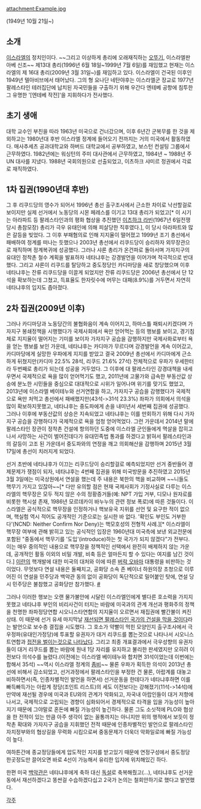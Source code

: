 attachment:Example.jpg

(1949년 10월 21일~)

== 소개 ==

[[이스라엘]]의 정치인이다. ~~그리고 이상하게 총리에 오래재직하는 [[오뚜기]], 이스라엘판 아베 신조~~ 제13대 총리(1996년 6월 18일~1999년 7월 6일)를 재임했고 현재는 이스라엘의 제 16대 총리(2009년 3월 31일~)를 재임하고 있다. 이스라엘이 건국된 이후인 1949년 텔아비브에서 태어났다. 그의 형 요나단 네탄야후는 이스라엘군 장교로 1977년 팔레스타인 테러집단에 납치된 자국민들을 구출하기 위해 우간다 엔테베 공항에 침투한 그 유명한 '[엔테베 작전]'을 지휘하다가 전사했다.

== 초기 생애 ==

대학 교수인 부친을 따라 1963년 미국으로 건너갔으며, 이후 6년간 군복무를 한 것을 제외하고는 1980년대 후반 이스라엘 정계에 들어오기 전까지는 거의 미국에서 활동하였다. 매사추세츠 공과대학교와 하버드 대학교에서 공부하였고, 보스턴 컨설팅 그룹에서 근무하였다. 1982년에는 워싱턴의 주미 대사관에서 근무하였고, 1984년 ~ 1988년 주 UN 대사를 지냈다. 1988년 국회의원으로 선출되었고, 이츠하크 샤미르 정권에서 각료로 재직하였다.

== 1차 집권(1990년대 후반) ==

그 후 리쿠드당의 영수가 되어서 1996년 총선 출구조사에서 근소한 차이로 낙선할걸로 보이지만 실제 선거에서 노동당의 시몬 페레스를 이기고 13대 총리가 되었고[* 이 시기는 아라파트 등 팔레스타인과의 평화 협상을 추진했던 [[이츠하크 라빈]](1967년 6일전쟁 당시 총참모장) 총리가 극우 유태인에 의해 피살당한 직후였다.], 이 당시 아라파트와 많은 갈등을 빚었다. 그 이후 부패혐의로 인해 지지율이 떨어졌고 1999년 조기 총선에서 패배하여 정계를 떠나는 듯했으나 2003년 총선에서 리쿠드당이 승리하자 외무장관으로 재직하며 정계복귀에 성공했다. 그러나 샤론 총리가 온건파로 돌아서며 가자지구의 유대인 정착촌 철수 계획을 발표하자 네타냐후는 강경발언을 이어가며 적극적으로 반대했다. 그리고 샤론이 리쿠드를 탈당하고 중도정당인 카디마당을 새로 창당했으며 이후 네타냐후는 잔류 리쿠드당을 이끌게 되었지만 잔류 리쿠드당은 2006년 총선에서 단 12석을 확보하는데 그쳤고, 득표율도 한자릿수에 머무는 대패(8.9%)를 거두면서 자연히 네타냐후의 입지도 좁아졌다.

== 2차 집권(2009년 이후) ==

그러나 카디마당과 노동당간의 불협화음이 계속 이어지고, 하마스틀 패퇴시키겠다며 가자지구 봉쇄정책을 시행했다가 국제사회에서 욕만 얻어먹는 등의 행보를 보이고, 경기침체로 지지율이 떨어지는 기미를 보이자 가자지구 공습을 감행하지만 국제사화로부터 욕을 얻는 행보를 보인 가운데, 네타냐후는 카디마가 무르다며 강경발언을 계속 이어갔고, 카디마당에게 실망한 우파에게 지지를 받았고 결국 2009년 총선에서 카디마에게 근소하게 뒤쳤지만(카디마 22.5% 28석, 리쿠드 21.6% 27석) 전체적으로 우파가 우세한터라 두번째로 총리가 되는데 성공을 거두었다. 그 이후에 대 팔레스타인 강경대책을 내세우면서 국제적으로 욕을 많이 얻어먹기도 했고, 2011년에 고물가와 급속한 부동산값 상승에 분노한 시민들을 중심으로 대대적으로 시위가 일어나며 위기를 맞기도 했었고, 2013년에 이스라엘 베이테누와 선거연합을 하고, 가자지구 공습을 감행했다가 국제적으로 욕만 처먹고 총선에서 패배했지만(43석->31석 23.3%) 좌파가 의회에서 의석을 많이 확보하지못했고, 네타냐후는 중도파에게 손을 내미년서 세번째 집권에 성공했다. 그러나 이후에 부동산값의 상승은 지속되었고 네타냐후는 이를 만회하기 위해 다시 가자지구 공습을 강행하다가 국제적으로 욕을 엄청 얻어먹었다. 그런 가운데서 2014년 말에 팔레스타인 장관이 정착촌 건설에 항의하던 도중에 이스라엘 군인들에게 멱살을 잡히고 나서 사망하는 사건이 벌어진데다가 유대민족법 통과를 하겠다고 밝혀서 팔레스타인과의 갈등이 고조 된 가운데서 중도파와의 연정을 깨고 의회해산을 감행하며 2015년 3월 17일에 총선이 치러지게 되었다.

선거 초반에 네타냐후가 이끄는 리쿠드당이 승리할걸로 예측되었지만 선거 중반들어 경제문제가 쟁점이 되자, 네타냐후는 4번째 집권을 위해 미국방문을 추진하였고 2015년 3월 3일에는 미국상원에서 연설을 했는데 주 내용은 북한의 핵을 비교하며 ~~니들도 핵무기 가지고 있잖아~~[* 다만 유의할 점은 현재 국제사회가 기정사실로 다루는 이스라엘의 핵무장은 모두 적지 않은 수의 정황증거들(예: NPT 가입 거부, 디모나 원자로를 비롯한 핵시설 존재, 1986년 모르데카이 바누누의 관련 정보 폭로)에 따른 것들이다. 이스라엘은 공식적으로 핵무장을 인정하거나 핵보유국 지위를 선언 및 요구한 적이 없으며, 핵실험 역시 적어도 공개적인 기준으로는 실시한 바 없다. '확인도 부인도 거부한다'(NCND: Neither Confirm Nor Deny)는 핵모호성의 전형적 사례.][* 이스라엘이 핵무장 여부에 관해 밝히고 있는 공식적인 입장은 1960년대 미국측에 보낸 외교전문에 포함된 "중동에서 핵무기를 '도입'(introduce)하는 첫 국가가 되지 않겠다"가 전부다. 이는 매우 중의적인 내용으로 핵무장을 정책적인 선택에서 완전히 배제하지 않는 가운데, 공개적인 활동 이외의 비밀 개발, 비축 등은 얼마든지 할 수 있다는 여지를 남긴 것이다.] [[이란]]의 핵개발에 대한 미국의 대처와 이에 따른 [[버락 오바마]] 대통령을 비판하는 것이었다. 무엇보다 연설 내용은 둘째치고, 공화당 소속 존 베이너 하원의장 초청으로 이루어진 이 연설을 민주당과 백악관 동의 없이 공화당이 독단적으로 밀어붙인 탓에, 연설 당시 민주당은 불참했고 공화당만 참가했다. [http://news.naver.com/main/read.nhn?mode=LSD&mid=sec&sid1=104&oid=020&aid=0002756600 #] 

그러나 이러한 행보는 오랜 물가불안에 시달린 이스라엘인에게 별다른 호소력을 가지지 못했고 네타냐후 부인의 비리사건이 터지는 바람에 미국과의 관계 개선과 평화주의 정책을 천명한 좌파정당연합 시오니스타연합의 지지율이 오르면서 재집권에 빨간불이 켜진 상태. 이 때문에 선거 유세 마지막날 [http://www.newsis.com/ar_detail/view.html?ar_id=NISX20150317_0013540014&cID=10103&pID=10100 재선되면 팔레스타인 국가의 건설을 막을 것이다]라는 발언으로 보수층 결집을 시도했다. 그 호소가 약빨이 먹힌 모양인지 출구조사에서 극우정파(유대인가정당)에 투표할 유권자가 대거 리쿠드를 뽑는것으로 나타나서 시오니스트연합과 [https://www.youtube.com/watch?v=KrgTIWT4Lw4 접전을 벌이는것으로 나타났다]. 그리고 최종 개표결과에서 극우성향의 유권자들이 대거 리쿠드를 뽑는 바람에 원내 1당 자리를 유지하고 불리한 판세였지만 오히려 이전보다 의석수를 늘렸다.(이전에는 이스라엘 베이테누와 합치면 31석이었는데 이번에는 합해서 35석) ~~역시 이스라엘 정계의 [[좀비]]~~ 물론 우파가 획득한 의석이 2013년 총선에 비해서 감소되었고, 선거과정에서 팔레스타인을 부정한 건 물론, 아랍계를 대놓고 비하하면서(즉, 인종차별적인 발언을 하면서) 선거운동을 한데다가 네타냐후하면 이를 빠득빠득가는 아랍계 정당(조인트 리스트)의 세도 이전보다는 강해졌기(11석->14석)에 만약에 재선될 경우에 미국과 EU와의 관계가 악화되고, 자국내 아랍인들이 대거 저항에 나서고, 국제적으로 고립되는 경향이 심화되어서 경제적으로 타격을 입을 가능성이 높아지기 때문에 그야말로 혼돈에 빠질 가능성이 높긴하다. 물론 그도 소싯적에 PLO와 협상을 한 전적이 있는 만큼 아주 생각이 없는 꼴통까지는 아니지만 위의 행적에서 보듯이 정착촌 확대와 가자지구 공습을 지휘했던 전적 때문에 인종차별적인 발언으로 팔레스타인 자치정부와의 협상길을 무력화 시킴으로써 중동문제가 더욱더 악화일로에 빠질 가능성이 높다.

여하튼간에 종교정당들에게 압도적인 지지를 받고있기 때문에 연정구성에서 중도정당 한곳정도만 끌어오면 바로 4선이 가능해서 유리한 입지에 위치해있긴 하다.

한편 미국 [[백악관]]은 네탸냐후에게 축하 대신 [http://www.huffingtonpost.kr/2015/03/19/story_n_6898520.html 독설]로 축복해줬고(...), 네타냐후도 선거운동에서 재선하겠다고 똥싼걸 수습하겠다십고 2국가 논의는 철회안하기로 했다고 발언했다.

[[각주]]
